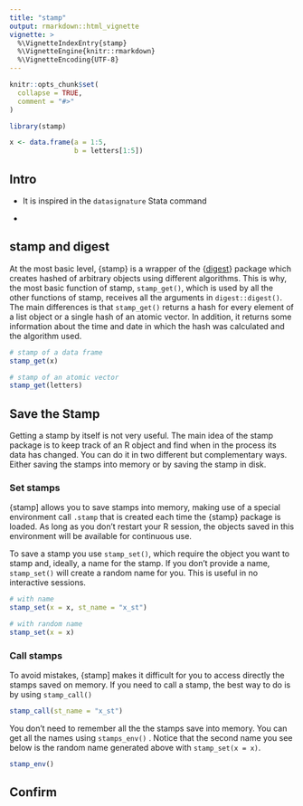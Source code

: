 ```yaml
---
title: "stamp"
output: rmarkdown::html_vignette
vignette: >
  %\VignetteIndexEntry{stamp}
  %\VignetteEngine{knitr::rmarkdown}
  %\VignetteEncoding{UTF-8}
---
```


```r
knitr::opts_chunk$set(
  collapse = TRUE,
  comment = "#>"
)
```

```r
library(stamp)

x <- data.frame(a = 1:5, 
                b = letters[1:5])
```

## Intro

-   It is inspired in the `datasignature` Stata command

-   

## stamp and digest

At the most basic level, {stamp} is a wrapper of the {[digest](https://github.com/eddelbuettel/digest)} package which creates hashed of arbitrary objects using different algorithms. This is why, the most basic function of stamp, `stamp_get()`, which is used by all the other functions of stamp, receives all the arguments in `digest::digest()`. The main differences is that `stamp_get()` returns a hash for every element of a list object or a single hash of an atomic vector. In addition, it returns some information about the time and date in which the hash was calculated and the algorithm used.

```r
# stamp of a data frame
stamp_get(x)

# stamp of an atomic vector
stamp_get(letters)
```

## Save the Stamp

Getting a stamp by itself is not very useful. The main idea of the stamp package is to keep track of an R object and find when in the process its data has changed. You can do it in two different but complementary ways. Either saving the stamps into memory or by saving the stamp in disk.

### Set stamps

{stamp] allows you to save stamps into memory, making use of a special environment call `.stamp` that is created each time the {stamp} package is loaded. As long as you don't restart your R session, the objects saved in this environment will be available for continuous use.

To save a stamp you use `stamp_set()`, which require the object you want to stamp and, ideally, a name for the stamp. If you don't provide a name, `stamp_set()` will create a random name for you. This is useful in no interactive sessions.

```r
# with name
stamp_set(x = x, st_name = "x_st")

# with random name
stamp_set(x = x)
```

### Call stamps

To avoid mistakes, {stamp] makes it difficult for you to access directly the stamps saved on memory. If you need to call a stamp, the best way to do is by using `stamp_call()`

```r
stamp_call(st_name = "x_st")
```

You don't need to remember all the the stamps save into memory. You can get all the names using `stamps_env()` . Notice that the second name you see below is the random name generated above with `stamp_set(x = x)`.

```r
stamp_env()
```

## Confirm
